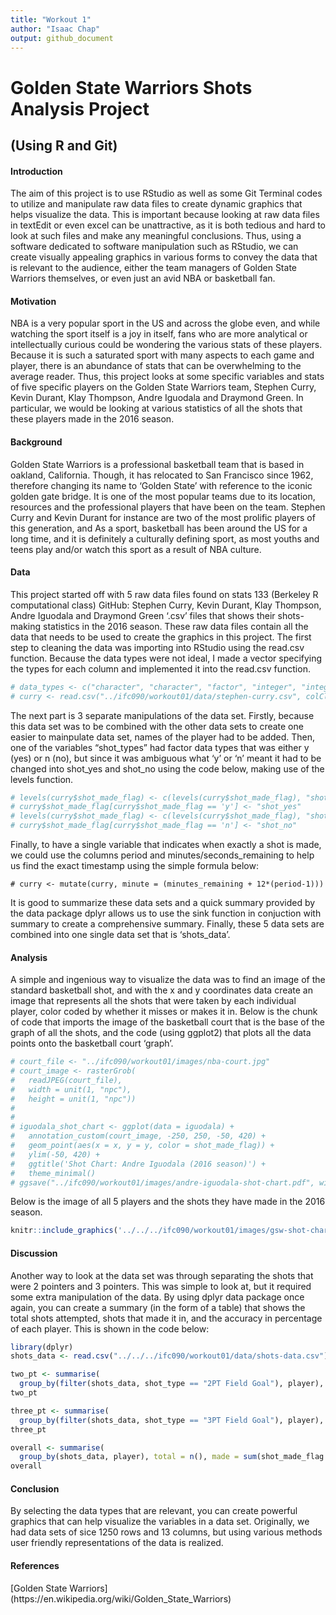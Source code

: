 ```yaml
---
title: "Workout 1"
author: "Isaac Chap"
output: github_document
---
```

# Golden State Warriors Shots Analysis Project
## (Using R and Git)


#### Introduction
  The aim of this project is to use RStudio as well as some Git Terminal codes to utilize and manipulate raw data files to create dynamic graphics that helps visualize the data. This is important because looking at raw data files in textEdit or even excel can be unattractive, as it is both tedious and hard to look at such files and make any meaningful conclusions.
  Thus, using a software dedicated to software manipulation such as RStudio, we can create visually appealing graphics in various forms to convey the data that is relevant to the audience, either the team managers of Golden State Warriors themselves, or even just an avid  NBA or basketball fan.

#### Motivation
  NBA is a very popular sport in the US and across the globe even, and while watching the sport itself is a joy in itself, fans who are more analytical or intellectually curious could be wondering the various stats of these players. Because it is such a saturated sport with many aspects to each game and player, there is an abundance of stats that can be overwhelming to the average reader. 
  Thus, this project looks at some specific variables and stats of five specific players on the Golden State Warriors team, Stephen Curry, Kevin Durant, Klay Thompson, Andre Iguodala and Draymond Green. In particular, we would be looking at various statistics of all the shots that these players made in the 2016 season.

#### Background
  Golden State Warriors is a professional basketball team that is based in oakland, California. Though, it has relocated to San Francisco since 1962, therefore changing its name to 'Golden State' with reference to the iconic golden gate bridge. It is one of the most popular teams due to its location, resources and the professional players that have been on the team. Stephen Curry and Kevin Durant for instance are two of the most prolific players of this generation, and 
  As a sport, basketball has been around the US for a long time, and it is definitely a culturally defining sport, as most youths and teens play and/or watch this sport as a result of NBA culture. 
  
#### Data
  This project started off with 5 raw data files found on stats 133 (Berkeley R computational class) GitHub: Stephen Curry, Kevin Durant, Klay Thompson, Andre Iguodala and Draymond Green '.csv' files that shows their shots-making statistics in the 2016 season. These raw data files contain all the data that needs to be used to create the graphics in this project.
  The first step to cleaning the data was importing into RStudio using the read.csv function. Because the data types were not ideal, I made a vector specifying the types for each column and implemented it into the read.csv function.

``` r
# data_types <- c("character", "character", "factor", "integer", "integer", "integer", "factor", "factor", "factor", "integer", "character", "integer", "integer")
# curry <- read.csv("../ifc090/workout01/data/stephen-curry.csv", colClasses = data_types, stringsAsFactors = FALSE)
```

  The next part is 3 separate manipulations of the data set. Firstly, because this data set was to be combined with the other data sets to create one easier to mainpulate data set, names of the player had to be added. 
  Then, one of the variables "shot_types" had factor data types that was either y (yes) or n (no), but since it was ambiguous what 'y' or 'n' meant it had to be changed into shot_yes and shot_no using the code below, making use of the levels function.

``` r
# levels(curry$shot_made_flag) <- c(levels(curry$shot_made_flag), "shot_yes")
# curry$shot_made_flag[curry$shot_made_flag == 'y'] <- "shot_yes"
# levels(curry$shot_made_flag) <- c(levels(curry$shot_made_flag), "shot_no")
# curry$shot_made_flag[curry$shot_made_flag == 'n'] <- "shot_no"  
```

  Finally, to have a single variable that indicates when exactly a shot is made, we could use the columns period and minutes/seconds_remaining to help us find the exact timestamp using the simple formula below:
```
# curry <- mutate(curry, minute = (minutes_remaining + 12*(period-1)))
```

  It is good to summarize these data sets and a quick summary provided by the data package dplyr allows us to use the sink function in conjuction with summary to create a comprehensive summary.
  Finally, these 5 data sets are combined into one single data set that is 'shots_data'.
  
#### Analysis
  A simple and ingenious way to visualize the data was to find an image of the standard basketball shot, and with the x and y coordinates data create an image that represents all the shots that were taken by each individual player, color coded by whether it misses or makes it in. Below is the chunk of code that imports the image of the basketball court that is the base of the graph of all the shots, and the code (using ggplot2) that plots all the data points onto the basketball court 'graph'.
``` r
# court_file <- "../ifc090/workout01/images/nba-court.jpg"
# court_image <- rasterGrob(
#   readJPEG(court_file),
#   width = unit(1, "npc"),
#   height = unit(1, "npc"))
# 
# 
# iguodala_shot_chart <- ggplot(data = iguodala) +
#   annotation_custom(court_image, -250, 250, -50, 420) +
#   geom_point(aes(x = x, y = y, color = shot_made_flag)) +
#   ylim(-50, 420) +
#   ggtitle('Shot Chart: Andre Iguodala (2016 season)') +
#   theme_minimal()
# ggsave("../ifc090/workout01/images/andre-iguodala-shot-chart.pdf", width=6.5, height=5)
```
  Below is the image of all 5 players and the shots they have made in the 2016 season.
```r

knitr::include_graphics('../../../ifc090/workout01/images/gsw-shot-chart.png')
```

#### Discussion

  Another way to look at the data set was through separating the shots that were 2 pointers and 3 pointers. This was simple to look at, but it required some extra manipulation of the data. By using dplyr data package once again, you can create a summary (in the form of a table) that shows the total shots attempted, shots that made it in, and the accuracy in percentage of each player. This is shown in the code below:
``` r
library(dplyr)
shots_data <- read.csv("../../../ifc090/workout01/data/shots-data.csv")

two_pt <- summarise(
  group_by(filter(shots_data, shot_type == "2PT Field Goal"), player), total = n(), made = sum(shot_made_flag == "shot_yes"), perc_made = made/total*100)
two_pt

three_pt <- summarise(
  group_by(filter(shots_data, shot_type == "3PT Field Goal"), player), total = n(), made = sum(shot_made_flag == "shot_yes"), perc_made = made/total*100)
three_pt

overall <- summarise(
  group_by(shots_data, player), total = n(), made = sum(shot_made_flag == "shot_yes"), perc_made = made/total*100)
overall
```
#### Conclusion
  By selecting the data types that are relevant, you can create powerful graphics that can help visualize the variables in a data set. Originally, we had data sets of sice 1250 rows and 13 columns, but using various methods user friendly representations of the data is realized. 

#### References

[Golden State Warriors] (https://en.wikipedia.org/wiki/Golden_State_Warriors)

